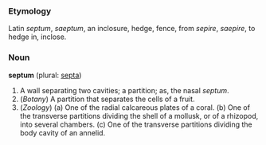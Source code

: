 ===Etymology===
Latin ''septum'', ''saeptum'', an inclosure, hedge, fence, from ''sepire'', ''saepire'', to hedge in, inclose.

===Noun===
'''septum''' (plural: [[septa]])

# A wall separating two cavities; a partition; as, the nasal ''septum''.
# (''Botany'') A partition that separates the cells of a fruit.
# (''Zoology'') (a) One of the radial calcareous plates of a coral. (b) One of the transverse partitions dividing the shell of a mollusk, or of a rhizopod, into several chambers. (c) One of the transverse partitions dividing the body cavity of an annelid.